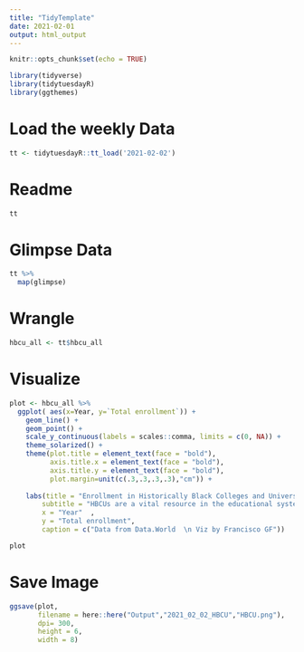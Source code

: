 ```yaml
---
title: "TidyTemplate"
date: 2021-02-01
output: html_output
---
```



```r

knitr::opts_chunk$set(echo = TRUE)

library(tidyverse)
library(tidytuesdayR)
library(ggthemes)

```

# Load the weekly Data

```r

tt <- tidytuesdayR::tt_load('2021-02-02')

```


# Readme

```r

tt

```

# Glimpse Data


```r

tt %>% 
  map(glimpse)

```
# Wrangle

```r

hbcu_all <- tt$hbcu_all


```


# Visualize

```r

plot <- hbcu_all %>% 
  ggplot( aes(x=Year, y=`Total enrollment`)) +
    geom_line() +
    geom_point() +
    scale_y_continuous(labels = scales::comma, limits = c(0, NA)) +
    theme_solarized() +
    theme(plot.title = element_text(face = "bold"),
          axis.title.x = element_text(face = "bold"),
          axis.title.y = element_text(face = "bold"),
          plot.margin=unit(c(.3,.3,.3,.3),"cm")) +
    
    labs(title = "Enrollment in Historically Black Colleges and Universities (HBCU)",
        subtitle = "HBCUs are a vital resource in the educational system; they have provided \nundergrad training for 3/4 of all black persons holding a doctorate degree;  \n3/4 of all black officers in the armed forces; and \n4/5 of all black federal judges. (U.S. Department of Education)",
        x = "Year"  ,
        y = "Total enrollment",
        caption = c("Data from Data.World  \n Viz by Francisco GF"))

plot

```

# Save Image

```r

ggsave(plot,
       filename = here::here("Output","2021_02_02_HBCU","HBCU.png"),
       dpi= 300,
       height = 6,
       width = 8)

```
